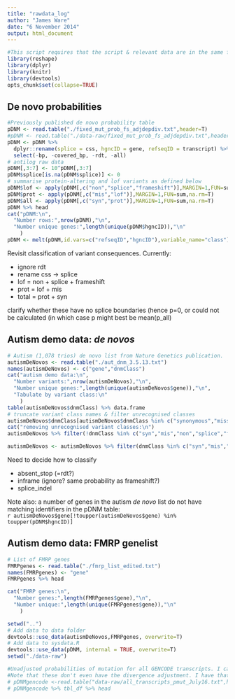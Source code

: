 ```yaml
---
title: "rawdata_log"
author: "James Ware"
date: "6 November 2014"
output: html_document
---
```


```r
#This script requires that the script & relevant data are in the same folder, presumed to be denovolyzeR/data-raw
library(reshape)
library(dplyr)
library(knitr)
library(devtools)
opts_chunk$set(collapse=TRUE)
```

## De novo probabilities
```r
#Previously published de novo probability table
pDNM <- read.table("./fixed_mut_prob_fs_adjdepdiv.txt",header=T)
#pDNM <- read.table("./data-raw/fixed_mut_prob_fs_adjdepdiv.txt",header=T)
pDNM <- pDNM %>% 
  dplyr::rename(splice = css, hgncID = gene, refseqID = transcript) %>% 
  select(-bp, -covered_bp, -rdt, -all)
# antilog raw data
pDNM[,3:7] <- 10^pDNM[,3:7]
pDNM$splice[is.na(pDNM$splice)] <- 0
# summarise protein-altering and lof variants as defined below
pDNM$lof <- apply(pDNM[,c("non","splice","frameshift")],MARGIN=1,FUN=sum,na.rm=T)
pDNM$prot <- apply(pDNM[,c("mis","lof")],MARGIN=1,FUN=sum,na.rm=T)
pDNM$all <- apply(pDNM[,c("syn","prot")],MARGIN=1,FUN=sum,na.rm=T)
pDNM %>% head
cat("pDNM:\n",
  "Number rows:",nrow(pDNM),"\n",
  "Number unique genes:",length(unique(pDNM$hgncID)),"\n"
    )
pDNM <- melt(pDNM,id.vars=c("refseqID","hgncID"),variable_name="class")
```

Revisit classification of variant consequences. Currently:

* ignore rdt
* rename css -> splice
* lof = non + splice + frameshift
* prot = lof + mis
* total = prot + syn

clarify whether these have no splice boundaries (hence p=0, or could not be calculated (in which case p might best be mean(p_all)

## Autism demo data: *de novos*
```r
# Autism (1,078 trios) de novo list from Nature Genetics publication.
autismDeNovos <- read.table("./aut_dnm_3.5.13.txt")
names(autismDeNovos) <- c("gene","dnmClass")
cat("autism demo data:\n",
  "Number variants:",nrow(autismDeNovos),"\n",
  "Number unique genes:",length(unique(autismDeNovos$gene)),"\n",
  "Tabulate by variant class:\n"
    )
table(autismDeNovos$dnmClass) %>% data.frame
# truncate variant class names & filter unrecognised classes
autismDeNovos$dnmClass[autismDeNovos$dnmClass %in% c("synonymous","missense","nonsense")] <- autismDeNovos$dnmClass[autismDeNovos$dnmClass %in% c("synonymous","missense","nonsense")] %>% substr(1,3)
cat("removing unrecognised variant classes:\n")
autismDeNovos %>% filter(!dnmClass %in% c("syn","mis","non","splice","frameshift"))

autismDeNovos <- autismDeNovos %>% filter(dnmClass %in% c("syn","mis","non","splice","frameshift"))
```
Need to decide how to classify 

* absent_stop (=rdt?)
* inframe (ignore?  same probability as frameshift?)
* splice_indel

Note also: a number of genes in the autism *de novo* list do not have matching identifiers in the pDNM table:  
`r autismDeNovos$gene[!toupper(autismDeNovos$gene) %in% toupper(pDNM$hgncID)]`

## Autism demo data: FMRP genelist
```r
# List of FMRP genes
FMRPgenes <- read.table("./fmrp_list_edited.txt")
names(FMRPgenes) <- "gene"
FMRPgenes %>% head

cat("FMRP genes:\n",
  "Number genes:",length(FMRPgenes$gene),"\n",
  "Number unique:",length(unique(FMRPgenes$gene)),"\n"
    )
```

```r
setwd("..")
# Add data to data folder
devtools::use_data(autismDeNovos,FMRPgenes, overwrite=T)
# Add data to sysdata.R
devtools::use_data(pDNM, internal = TRUE, overwrite=T)
setwd("./data-raw")
```



```r
#Unadjusted probabilities of mutation for all GENCODE transcripts. I can extract just the ones that I defined as canonical and send that file if you'd like. 
#Note that these don't even have the divergence adjustment. I have that information as well.
# pDNMgencode <-read.table("data-raw/all_transcripts_pmut_July16.txt",header=T)
# pDNMgencode %>% tbl_df %>% head
```







